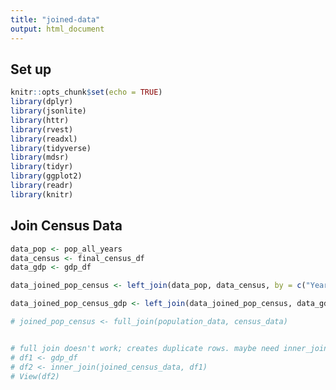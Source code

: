 ```yaml
---
title: "joined-data"
output: html_document
---
```


## Set up
```r
knitr::opts_chunk$set(echo = TRUE)
library(dplyr)
library(jsonlite)
library(httr)
library(rvest)
library(readxl)
library(tidyverse)
library(mdsr)   
library(tidyr)
library(ggplot2)
library(readr)
library(knitr)
```

## Join Census Data
```r

data_pop <- pop_all_years
data_census <- final_census_df
data_gdp <- gdp_df

data_joined_pop_census <- left_join(data_pop, data_census, by = c("Year", "GEO.id", "GEO.id2", "GEO.display-label"))

data_joined_pop_census_gdp <- left_join(data_joined_pop_census, data_gdp, by = c("GEO.id2", "Year"))

# joined_pop_census <- full_join(population_data, census_data)


# full join doesn't work; creates duplicate rows. maybe need inner_join
# df1 <- gdp_df
# df2 <- inner_join(joined_census_data, df1)
# View(df2)
```
```r

```
